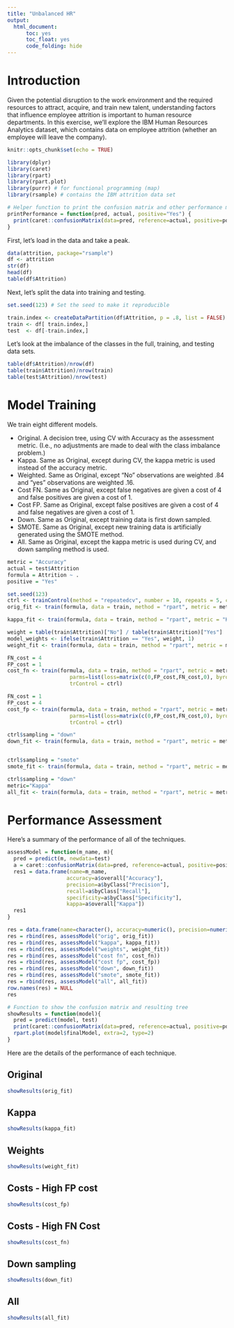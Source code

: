 ```yaml
---
title: "Unbalanced HR"
output: 
  html_document:
      toc: yes
      toc_float: yes
      code_folding: hide
---
```


# Introduction

Given the potential disruption to the work environment and the required resources to attract, acquire, and train new talent, understanding factors that influence employee attrition is important to human resource departments. In this exercise, we'll explore the IBM Human Resources Analytics dataset, which contains data on employee attrition (whether an employee will leave the company).  

```r
knitr::opts_chunk$set(echo = TRUE)
```


```r
library(dplyr)
library(caret)
library(rpart)
library(rpart.plot)
library(purrr) # for functional programming (map)
library(rsample) # contains the IBM attrition data set
```


```r
# Helper function to print the confusion matrix and other performance metrics of the models.
printPerformance = function(pred, actual, positive="Yes") {
  print(caret::confusionMatrix(data=pred, reference=actual, positive=positive, dnn=c("Predicted", "Actual")))
}
```

First, let's load in the data and take a peak.

```r
data(attrition, package="rsample")
df <- attrition 
str(df)
head(df)
table(df$Attrition)
```

Next, let's split the data into training and testing.

```r
set.seed(123) # Set the seed to make it reproducible

train.index <- createDataPartition(df$Attrition, p = .8, list = FALSE)
train <- df[ train.index,]
test  <- df[-train.index,]
```

Let's look at the imbalance of the classes in the full, training, and testing data sets.

```r
table(df$Attrition)/nrow(df)
table(train$Attrition)/nrow(train)
table(test$Attrition)/nrow(test)
```


# Model Training

We train eight different models. 

- Original. A decision tree, using CV with Accuracy as the assessment metric. (I.e., no adjustments are made to deal with the class imbalance problem.) 
- Kappa. Same as Original, except during CV, the kappa metric is used instead of the accuracy metric.
- Weighted. Same as Original, except "No" observations are weighted .84 and "yes" observations are weighted .16.
- Cost FN. Same as Original, except false negatives are given a cost of 4 and false positives are given a cost of 1.
- Cost FP. Same as Original, except false positives are given a cost of 4 and false negatives are given a cost of 1.
- Down. Same as Original, except training data is first down sampled.
- SMOTE. Same as Original, except new training data is artificially generated using the SMOTE method.
- All. Same as Original, except the kappa metric is used during CV, and down sampling method is used.

```r
metric = "Accuracy"
actual = test$Attrition
formula = Attrition ~ .
positive = "Yes"

set.seed(123)
ctrl <- trainControl(method = "repeatedcv", number = 10, repeats = 5, classProbs = FALSE)
orig_fit <- train(formula, data = train, method = "rpart", metric = metric, trControl = ctrl)

kappa_fit <- train(formula, data = train, method = "rpart", metric = "Kappa", trControl = ctrl)

weight = table(train$Attrition)["No"] / table(train$Attrition)["Yes"] 
model_weights <- ifelse(train$Attrition == "Yes", weight, 1)
weight_fit <- train(formula, data = train, method = "rpart", metric = metric, weights=model_weights, trControl = ctrl)

FN_cost = 4
FP_cost = 1
cost_fn <- train(formula, data = train, method = "rpart", metric = metric, 
                    parms=list(loss=matrix(c(0,FP_cost,FN_cost,0), byrow=TRUE, nrow=2)), 
                    trControl = ctrl)

FN_cost = 1
FP_cost = 4
cost_fp <- train(formula, data = train, method = "rpart", metric = metric, 
                    parms=list(loss=matrix(c(0,FP_cost,FN_cost,0), byrow=TRUE, nrow=2)), 
                    trControl = ctrl)

ctrl$sampling = "down"
down_fit <- train(formula, data = train, method = "rpart", metric = metric, trControl = ctrl)


ctrl$sampling = "smote"
smote_fit <- train(formula, data = train, method = "rpart", metric = metric, trControl = ctrl)

ctrl$sampling = "down"
metric="Kappa"
all_fit <- train(formula, data = train, method = "rpart", metric = metric, trControl = ctrl)
```


# Performance Assessment

Here's a summary of the performance of all of the techniques.

```r
assessModel = function(m_name, m){
  pred = predict(m, newdata=test)
  a = caret::confusionMatrix(data=pred, reference=actual, positive=positive, dnn=c("Predicted", "Actual"))
  res1 = data.frame(name=m_name, 
                   accuracy=a$overall["Accuracy"], 
                   precision=a$byClass["Precision"],
                   recall=a$byClass["Recall"],
                   specificity=a$byClass["Specificity"],
                   kappa=a$overall["Kappa"])
  res1
}

res = data.frame(name=character(), accuracy=numeric(), precision=numeric(), recall=numeric(), specificity=numeric(), kappa=numeric())
res = rbind(res, assessModel("orig", orig_fit))
res = rbind(res, assessModel("kappa", kappa_fit))
res = rbind(res, assessModel("weights", weight_fit))
res = rbind(res, assessModel("cost fn", cost_fn))
res = rbind(res, assessModel("cost fp", cost_fp))
res = rbind(res, assessModel("down", down_fit))
res = rbind(res, assessModel("smote", smote_fit))
res = rbind(res, assessModel("all", all_fit))
row.names(res) = NULL
res
```


```r
# Function to show the confusion matrix and resulting tree
showResults = function(model){
  pred = predict(model, test)
  print(caret::confusionMatrix(data=pred, reference=actual, positive=positive, dnn=c("Predicted", "Actual")))
  rpart.plot(model$finalModel, extra=2, type=2)
}
```

Here are the details of the performance of each technique.

## Original

```r
showResults(orig_fit)
```

## Kappa

```r
showResults(kappa_fit)
```

## Weights

```r
showResults(weight_fit)
```

## Costs - High FP cost

```r
showResults(cost_fp)
```

## Costs - High FN Cost

```r
showResults(cost_fn)
```

## Down sampling

```r
showResults(down_fit)
```

## All

```r
showResults(all_fit)
```

